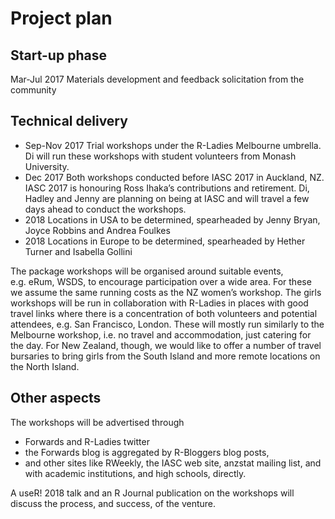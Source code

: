 # Project plan

## Start-up phase
<!--
Covering the planning phase, this section should provide a relatively detailed plan of how work will start on the project. This section is important because projects need to get up and running quickly.


 - [ ] Setting up collaboration platform inc. code for contributors etc.
 - [ ] Licence decisions
 - [ ] Reporting framework
-->

Mar-Jul 2017 Materials development and feedback solicitation from the community

## Technical delivery
<!--
Covering the actual delivery of the project this section should provide at least a high-level the implementation. 

Including target dates is really important as you need to be committed and the ISC need to have a means of tracking delivery
-->

- Sep-Nov 2017 Trial workshops under the R-Ladies Melbourne umbrella. Di will run these workshops with student volunteers from Monash University.
- Dec 2017 Both workshops conducted before IASC 2017 in Auckland, NZ. IASC 2017 is honouring Ross Ihaka's contributions and retirement. Di, Hadley and Jenny are planning on being at IASC and will travel a few days ahead to conduct the workshops.
- 2018 Locations in USA to be determined, spearheaded by Jenny Bryan, Joyce Robbins and Andrea Foulkes
- 2018 Locations in Europe to be determined, spearheaded by Hether Turner and Isabella Gollini

The package workshops will be organised around suitable events, e.g. eRum, WSDS, to encourage participation over a wide area. For these we assume the same running costs as the NZ women's workshop. The girls workshops will be run in collaboration with R-Ladies in places with good travel links where there is a concentration of both volunteers and potential attendees, e.g. San Francisco, London. These will mostly run similarly to the Melbourne workshop, i.e. no
travel and accommodation, just catering for the day. For New Zealand, though, we would like to offer a number of travel bursaries to bring girls from the South Island and more remote locations on the North Island. 

## Other aspects
<!--
Covering non-technical activities like on-going publicity, paper preparation, discussion groups etc. that might be required to facilitate successful delivery of the project.

 - [ ] Announcement post
 - [ ] Delivery blog post
 - [ ] Twitter
 - [ ] UseR!
 - [ ] ISC meetings
-->

The workshops will be advertised through 

- Forwards and R-Ladies twitter 
- the Forwards blog is aggregated by R-Bloggers blog posts, 
- and other sites like RWeekly, the IASC web site, anzstat mailing list, and with academic institutions, and high schools, directly. 

A useR! 2018 talk and an R Journal publication on the workshops will discuss the process, and success, of the venture. 

